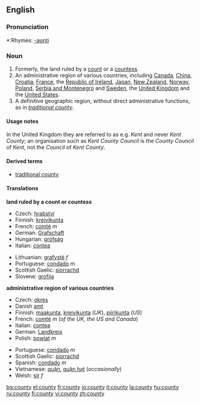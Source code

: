 {{wikipedia}}
==English==

===Pronunciation===
*:Rhymes: [[Rhymes:English:-aʊnti|-aʊnti]]

===Noun===
{{en-noun-reg-y|count|y}}

# Formerly, the land ruled by a [[count]] or a [[countess]].
# An administrative region of various countries, including [[Canada]], [[China]], [[Croatia]], [[France]], the [[Republic of Ireland]], [[Japan]], [[New Zealand]], [[Norway]], [[Poland]], [[Serbia and Montenegro]] and [[Sweden]], the [[United Kingdom]] and the [[United States]].
# A definitive geographic region, without direct administrative functions, as in ''[[traditional county]]''.

====Usage notes====
In the United Kingdom they are referred to as e.g. ''Kent'' and never ''Kent County''; an organisation such as ''Kent County Council'' is the ''County Council'' of ''Kent'', not the ''Council'' of ''Kent County''.

====Derived terms====
*[[traditional county]]

====Translations====
'''land ruled by a count or countess'''
{{top}}
*Czech: [[hrabství]] {{n}}
*Finnish: [[kreivikunta]]
*French: [[comté]] ''m''
*German: [[Grafschaft]] {{f}}
*Hungarian: [[grófság]]
*Italian: [[contea]] {{f}}
{{mid}}
*Lithuanian: [[grafystė]] ''f''
*Portuguese: [[condado]] ''m''
*Scottish Gaelic: [[siorrachd]] {{f}}
*Slovene: [[grofija]] {{f}}
{{bottom}}

'''administrative region of various countries'''
{{top}}
*Czech: [[okres]] {{n}}
*Danish [[amt]] {{n}}
*Finnish: [[maakunta]],  [[kreivikunta]] (''UK''), [[piirikunta]] (''US'')
*French: [[comté]] ''m'' (''of the UK, the US and Canada'')
*Italian: [[contea]] {{f}}
*German: [[Landkreis]] {{m}}
*Polish: [[powiat]] ''m''
{{mid}}
*Portuguese: [[condado]] ''m''
*Scottish Gaelic: [[siorrachd]] {{f}}
*Spanish: [[condado]] ''m''
*Vietnamese: [[quận]], [[quận hạt]] (''occasionally'')
*Welsh: [[sir#Welsh|sir]] ''f''
{{bottom}}

[[bg:county]]
[[el:county]]
[[fr:county]]
[[io:county]]
[[it:county]]
[[la:county]]
[[hu:county]]
[[ru:county]]
[[fi:county]]
[[vi:county]]
[[zh:county]]